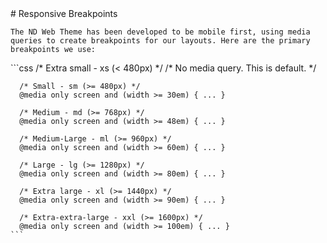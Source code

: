 
<Meta title="Foundation/Responsive Breakpoints" />

<div className="sb-container sb-unstyled">
  <div className='sb-section-title'>
    # Responsive Breakpoints

    The ND Web Theme has been developed to be mobile first, using media queries to create breakpoints for our layouts. Here are the primary breakpoints we use:
  </div>
  <div className="sb-section">
    ```css
      /* Extra small - xs (< 480px) */
      /* No media query. This is default. */

      /* Small - sm (>= 480px) */
      @media only screen and (width >= 30em) { ... }

      /* Medium - md (>= 768px) */
      @media only screen and (width >= 48em) { ... }

      /* Medium-Large - ml (>= 960px) */
      @media only screen and (width >= 60em) { ... }

      /* Large - lg (>= 1280px) */
      @media only screen and (width >= 80em) { ... }

      /* Extra large - xl (>= 1440px) */
      @media only screen and (width >= 90em) { ... }

      /* Extra-extra-large - xxl (>= 1600px) */
      @media only screen and (width >= 100em) { ... }
    ```
  </div>
</div>